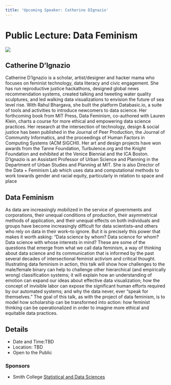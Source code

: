 ```yaml
---
title: 'Upcoming Speaker: Catherine DIgnazio'
---
```


# Public Lecture: Data Feminism

![](https://cmsw.mit.edu/wp/wp-content/uploads/2020/02/Catherine-DIgnazio-square.png)

## Catherine D'Ignazio

Catherine D’Ignazio is a scholar, artist/designer and hacker mama who focuses on feminist technology, data literacy and civic engagement. She has run reproductive justice hackathons, designed global news recommendation systems, created talking and tweeting water quality sculptures, and led walking data visualizations to envision the future of sea level rise. With Rahul Bhargava, she built the platform Databasic.io, a suite of tools and activities to introduce newcomers to data science. Her forthcoming book from MIT Press, Data Feminism, co-authored with Lauren Klein, charts a course for more ethical and empowering data science practices. Her research at the intersection of technology, design & social justice has been published in the Journal of Peer Production, the Journal of Community Informatics, and the proceedings of Human Factors in Computing Systems (ACM SIGCHI). Her art and design projects have won awards from the Tanne Foundation, Turbulence.org and the Knight Foundation and exhibited at the Venice Biennial and the ICA Boston. D’Ignazio is an Assistant Professor of Urban Science and Planning in the Department of Urban Studies and Planning at MIT. She is also Director of the Data + Feminism Lab which uses data and computational methods to work towards gender and racial equity, particularly in relation to space and place

## Data Feminism

As data are increasingly mobilized in the service of governments and corporations, their unequal conditions of production, their asymmetrical methods of application, and their unequal effects on both individuals and groups have become increasingly difficult for data scientists--and others who rely on data in their work--to ignore. But it is precisely this power that makes it worth asking: "Data science by whom? Data science for whom? Data science with whose interests in mind? These are some of the questions that emerge from what we call data feminism, a way of thinking about data science and its communication that is informed by the past several decades of intersectional feminist activism and critical thought. Illustrating data feminism in action, this talk will show how challenges to the male/female binary can help to challenge other hierarchical (and empirically wrong) classification systems; it will explain how an understanding of emotion can expand our ideas about effective data visualization; how the concept of invisible labor can expose the significant human efforts required by our automated systems; and why the data never, ever “speak for themselves.” The goal of this talk, as with the project of data feminism, is to model how scholarship can be transformed into action: how feminist thinking can be operationalized in order to imagine more ethical and equitable data practices.
 

## Details

- Date and Time:TBD
- Location: TBD
- Open to the Public

### Sponsors

- Smith College <a href="https://www.smith.edu/academics/statistics">Statistical and Data Sciences</a>

